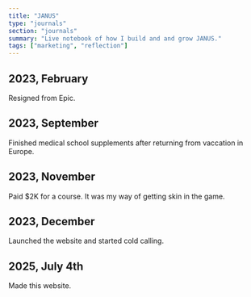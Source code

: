 ```yaml
---
title: "JANUS"
type: "journals"
section: "journals"
summary: "Live notebook of how I build and and grow JANUS."
tags: ["marketing", "reflection"]
---
```


## 2023, February
Resigned from Epic.

## 2023, September
Finished medical school supplements after returning from vaccation in Europe.

## 2023, November
Paid $2K for a course. It was my way of getting skin in the game.

## 2023, December
Launched the website and started cold calling.

## 2025, July 4th
Made this website.
